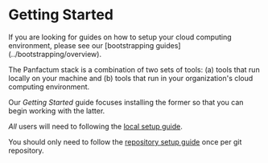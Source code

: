 
# Getting Started

<MarkdownAlert severity="info">
  If you are
  looking for guides on how to setup your cloud computing environment, please see our [bootstrapping guides](../bootstrapping/overview).
</MarkdownAlert>

The Panfactum stack is a combination of two sets of tools: (a) tools that run locally on your machine and (b) tools that run
in your organization's cloud computing environment.

Our *Getting Started* guide focuses installing the former so that you can begin working with the latter.

*All* users will need to following the [local setup guide](./local-setup).

You should only need to follow the [repository setup guide](./repo-setup) once per git repository.
